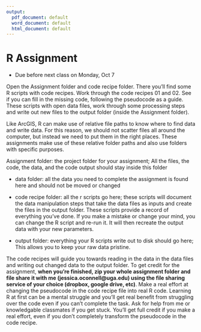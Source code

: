 ```yaml
---
output:
  pdf_document: default
  word_document: default
  html_document: default
---
```

  
# R Assignment

* Due before next class on Monday, Oct 7

Open the Assignment folder and code recipe folder. There you'll find some R scripts with code recipes. Work through the code recipes 01 and 02. See if you can fill in the missing code, following the pseudocode as a guide. These scripts with open data files, work through some processing steps and write out new files to the output folder (inside the Assignment folder).

Like ArcGIS, R can make use of relative file paths to know where to find data and write data. For this reason, we should not scatter files all around the computer, but instead we need to put them in the right places. These assignments make use of these relative folder paths and also use folders with specific purposes. 

Assignment folder: the project folder for your assignment; All the files, the code, the data, and the code output should stay inside this folder

* data folder: all the data you need to complete the assignment is 
found here and should not be moved or changed

* code recipe folder: all the r scripts go here; these scripts will document the data manipulation steps that take the data files as inputs and create the files in the output folder. These scripts provide a record of everything you've done. If you make a mistake or change your mind, you can change the R script and re-run it. It will then recreate the output data with your new parameters.

* output folder: everything your R scripts write out to disk should go here; This allows you to keep your raw data pristine.

The code recipes will guide you towards reading in the data in the data files and writing out changed data to the output folder. To get credit for the assignment, **when you're finished, zip your whole assignment folder and file share it with me (jessica.oconnell@uga.edu) using the file sharing service of your choice (dropbox, google drive, etc)**. Make a real effort at changing the pseudocode in the code recipe file into real R code. Learning R at first can be a mental struggle and you'll get real benefit from struggling over the code even if you can't complete the task. Ask for help from me or knowledgable classmates if you get stuck. You'll get full credit if you make a real effort, even if you don't completely transform the pseudocode in the code recipe.






